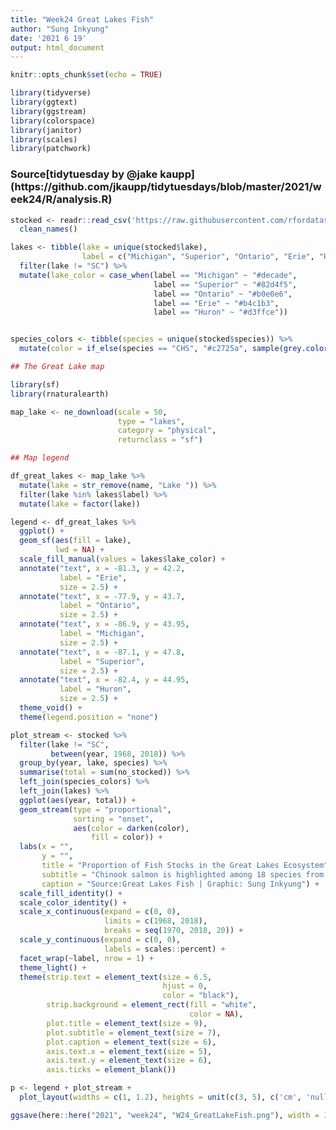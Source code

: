```yaml
---
title: "Week24 Great Lakes Fish"
author: "Sung Inkyung"
date: '2021 6 19'
output: html_document
---
```


```r
knitr::opts_chunk$set(echo = TRUE)
```

```r
library(tidyverse)
library(ggtext)
library(ggstream)
library(colorspace)
library(janitor)
library(scales)
library(patchwork)
```

### Source[tidytuesday by @jake kaupp] (https://github.com/jkaupp/tidytuesdays/blob/master/2021/week24/R/analysis.R)
```r
stocked <- readr::read_csv('https://raw.githubusercontent.com/rfordatascience/tidytuesday/master/data/2021/2021-06-08/stocked.csv') %>% 
  clean_names()

```

```r
lakes <- tibble(lake = unique(stocked$lake),
                label = c("Michigan", "Superior", "Ontario", "Erie", "Huron", "SC")) %>% 
  filter(lake != "SC") %>% 
  mutate(lake_color = case_when(label == "Michigan" ~ "#decade",
                                label == "Superior" ~ "#82d4f5",
                                label == "Ontario" ~ "#b0e0e6",
                                label == "Erie" ~ "#b4c1b3",
                                label == "Huron" ~ "#d3ffce"))


species_colors <- tibble(species = unique(stocked$species)) %>% 
  mutate(color = if_else(species == "CHS", "#c2725a", sample(grey.colors(30), 18)))
```


```r
## The Great Lake map

library(sf)
library(rnaturalearth)

map_lake <- ne_download(scale = 50,
                        type = "lakes",
                        category = "physical",
                        returnclass = "sf")

## Map legend

df_great_lakes <- map_lake %>% 
  mutate(lake = str_remove(name, "Lake ")) %>% 
  filter(lake %in% lakes$label) %>% 
  mutate(lake = factor(lake))

legend <- df_great_lakes %>% 
  ggplot() +
  geom_sf(aes(fill = lake),
          lwd = NA) +
  scale_fill_manual(values = lakes$lake_color) +
  annotate("text", x = -81.3, y = 42.2,
           label = "Erie",
           size = 2.5) +
  annotate("text", x = -77.9, y = 43.7,
           label = "Ontario",
           size = 2.5) +
  annotate("text", x = -86.9, y = 43.95,
           label = "Michigan",
           size = 2.5) +
  annotate("text", x = -87.1, y = 47.8,
           label = "Superior",
           size = 2.5) +
  annotate("text", x = -82.4, y = 44.95,
           label = "Huron",
           size = 2.5) +
  theme_void() +
  theme(legend.position = "none")

```


```r
plot_stream <- stocked %>% 
  filter(lake != "SC",
         between(year, 1968, 2018)) %>% 
  group_by(year, lake, species) %>% 
  summarise(total = sum(no_stocked)) %>% 
  left_join(species_colors) %>% 
  left_join(lakes) %>% 
  ggplot(aes(year, total)) +
  geom_stream(type = "proportional",
              sorting = "onset",
              aes(color = darken(color),
                  fill = color)) +
  labs(x = "",
       y = "",
       title = "Proportion of Fish Stocks in the Great Lakes Ecosystem",
       subtitle = "Chinook salmon is highlighted among 18 species from 1968 to 2018",
       caption = "Source:Great Lakes Fish | Graphic: Sung Inkyung") +
  scale_fill_identity() +
  scale_color_identity() +
  scale_x_continuous(expand = c(0, 0),
                     limits = c(1968, 2018),
                     breaks = seq(1970, 2018, 20)) +
  scale_y_continuous(expand = c(0, 0),
                     labels = scales::percent) +
  facet_wrap(~label, nrow = 1) + 
  theme_light() +
  theme(strip.text = element_text(size = 6.5,
                                  hjust = 0,
                                  color = "black"),
        strip.background = element_rect(fill = "white",
                                        color = NA),
        plot.title = element_text(size = 9),
        plot.subtitle = element_text(size = 7),
        plot.caption = element_text(size = 6),
        axis.text.x = element_text(size = 5),
        axis.text.y = element_text(size = 6),
        axis.ticks = element_blank())

```

```r
p <- legend + plot_stream +
  plot_layout(widths = c(1, 1.2), heights = unit(c(3, 5), c('cm', 'null')))

ggsave(here::here("2021", "week24", "W24_GreatLakeFish.png"), width = 18, height = 8, units = "cm")
```

